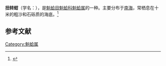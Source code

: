 {{Speciesbox
| name = 扭转蚶
| image = 
| image_width = 
| genus = Arca
| species = tortuosa
| authority = Linné
}}
'''扭转蚶'''（学名：''{{lang|la|Arca tortuosa}}''），是[[魁蛤目|魁蛤目]][[魁蛤科|魁蛤科]][[魁蛤属|魁蛤属]]的一种。主要分布于[[南海|南海]]，常栖息在十米的粗沙和石砾质的海底。<ref>{{cite web|url=http://shell.sinica.edu.tw/chinese/shellbase_detail.php?science_no=7337|title=国际贝库：扭转蚶|publisher=台湾贝类资料库|accessdate=2009-08-11}}</ref>

== 参考文献 ==
{{reflist}}
{{Taxonbar|from=Q11076259}}

[[Category:魁蛤属|Category:魁蛤属]]